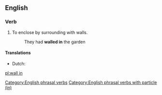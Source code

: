 ==English==

===Verb===
{{head|en|verb|head=[[wall]] [[in]]}}

# To enclose by surrounding with walls.
#: They had '''walled in''' the garden

====Translations====
* Dutch: {{t+|nl|ommuren}}

[[Category:English phrasal verbs]]
[[Category:English phrasal verbs with particle (in)]]

[[pl:wall in]]